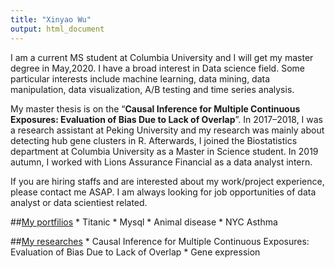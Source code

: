 ```yaml
---
title: "Xinyao Wu"
output: html_document
---
```


I am a current MS student at Columbia University and I will get my master degree in May,2020. I have a broad interest in Data science field. Some particular interests include machine learning, data mining, data manipulation, data visualization, A/B testing and time series analysis.

My master thesis is on the "__Causal Inference for Multiple Continuous Exposures: Evaluation of Bias Due to Lack of Overlap__". In 2017--2018, I was a research assistant at Peking University and my research was mainly about detecting hub gene clusters in R. Afterwards, I joined the Biostatistics department at Columbia University as a Master in Science student. In 2019 autumn, I worked with Lions Assurance Financial as a data analyst intern.

If you are hiring staffs and are interested about my work/project experience, please contact me ASAP. I am always looking for job opportunities of data analyst or data scientiest related.
 

##[My portfilios](portfilio.html)
 * Titanic
 * Mysql
 * Animal disease
 * NYC Asthma
 
##[My researches](research.html)
 * Causal Inference for Multiple Continuous Exposures: Evaluation of Bias Due to Lack of Overlap
 * Gene expression
 
